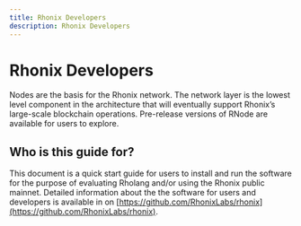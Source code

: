 ```yaml
---
title: Rhonix Developers
description: Rhonix Developers
---
```


# Rhonix Developers

Nodes are the basis for the Rhonix network. The network layer is the lowest level component in the architecture that will eventually support Rhonix’s large-scale blockchain operations. Pre-release versions of RNode are available for users to explore.

## Who is this guide for?

This document is a quick start guide for users to install and run the software for the purpose of evaluating Rholang and/or using the Rhonix public mainnet. Detailed information about the the software for users and developers is available in on [https://github.com/RhonixLabs/rhonix](https://github.com/RhonixLabs/rhonix).
